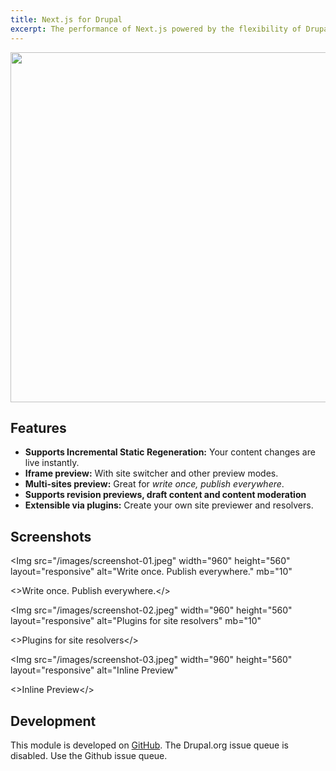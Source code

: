 ```yaml
---
title: Next.js for Drupal
excerpt: The performance of Next.js powered by the flexibility of Drupal.
---
```


<Img
  src="/images/meta.jpg"
  width="960"
  height="560"
  layout="responsive"
  mb="10"
/>

## Features

- **Supports Incremental Static Regeneration:** Your content changes are live instantly.
- **Iframe preview:** With site switcher and other preview modes.
- **Multi-sites preview:** Great for _write once, publish everywhere_.
- **Supports revision previews, draft content and content moderation**
- **Extensible via plugins:** Create your own site previewer and resolvers.

## Screenshots

<Img
  src="/images/screenshot-01.jpeg"
  width="960"
  height="560"
  layout="responsive"
  alt="Write once. Publish everywhere."
  mb="10"
>
  <>Write once. Publish everywhere.</>
</Img>

<Img
  src="/images/screenshot-02.jpeg"
  width="960"
  height="560"
  layout="responsive"
  alt="Plugins for site resolvers"
  mb="10"
>
  <>Plugins for site resolvers</>
</Img>

<Img
  src="/images/screenshot-03.jpeg"
  width="960"
  height="560"
  layout="responsive"
  alt="Inline Preview"
>
  <>Inline Preview</>
</Img>

## Development

This module is developed on [GitHub](https://github.com/arshad/next-drupal). The Drupal.org issue queue is disabled. Use the Github issue queue.
